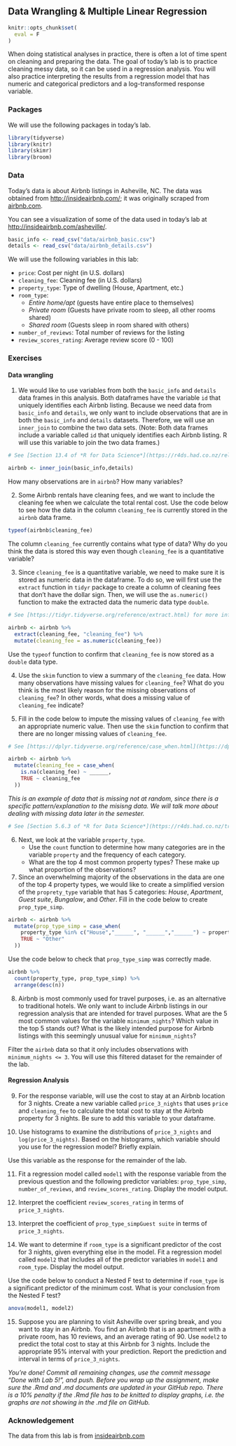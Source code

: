 ## Data Wrangling & Multiple Linear Regression 

```r
knitr::opts_chunk$set(
  eval = F
)
```

When doing statistical analyses in practice, there is often a lot of time spent on cleaning and preparing the data. The goal of today's lab is to practice cleaning messy data, so it can be used in a regression analysis. You will also practice interpreting the results from a regression model that has numeric and categorical predictors and a log-transformed response variable. 

### Packages

We will use the following packages in today's lab.

```r
library(tidyverse)
library(knitr)
library(skimr)
library(broom)
```

### Data 

Today's data is about Airbnb listings in Asheville, NC. The data was obtained from [http://insideairbnb.com/](http://insideairbnb.com/index.html); it was originally scraped from [airbnb.com](https://www.airbnb.com/).  

You can see a visualization of some of the data used in today's lab at [http://insideairbnb.com/asheville/](http://insideairbnb.com/asheville/).

```r
basic_info <- read_csv("data/airbnb_basic.csv")
details <- read_csv("data/airbnb_details.csv")
```

We will use the following variables in this lab: 

- `price`: Cost per night (in U.S. dollars)
- `cleaning_fee`: Cleaning fee (in U.S. dollars)
- `property_type`: Type of dwelling (House, Apartment, etc.)
- `room_type`: 
    - *Entire home/apt* (guests have entire place to themselves)
    - *Private room* (Guests have private room to sleep, all other rooms shared)
    - *Shared room* (Guests sleep in room shared with others) 
- `number_of_reviews`: Total number of reviews for the listing
- `review_scores_rating`: Average review score (0 - 100)



### Exercises 

#### Data wrangling

1. We would like to use variables from both the `basic_info` and `details` data frames in this analysis. Both dataframes have the variable `id` that uniquely identifies each Airbnb listing. Because we need data from `basic_info` and `details`, we only want to include observations that are in both the `basic_info` and `details` datasets. Therefore, we will use an `inner_join` to combine the two data sets. (Note: Both data frames include a variable called `id` that uniquely identifies each Airbnb listing. R will use this variable to join the two data frames.)

```r
# See [Section 13.4 of *R for Data Science*](https://r4ds.had.co.nz/relational-data.html#mutating-joins) for more information about joins.
```

```r
airbnb <- inner_join(basic_info,details)
```



How many observations are in `airbnb`? How many variables?

2. Some Airbnb rentals have cleaning fees, and we want to include the cleaning fee when we calculate the total rental cost. Use the code below to see how the data in the column `cleaning_fee` is currently stored in the `airbnb` data frame.

```r
typeof(airbnb$cleaning_fee)
```

The column `cleaning_fee` currently contains what type of data? Why do you think the data is stored this way even though `cleaning_fee` is a quantitative variable?


3. Since `cleaning_fee` is a quantitative variable, we need to make sure it is stored as numeric data in the dataframe. To do so, we will first use the `extract` function in `tidyr` package to create a column of cleaning fees that don't have the dollar sign. Then, we will use the `as.numeric()` function to make the extracted data the numeric data type `double`.

```r
# See [https://tidyr.tidyverse.org/reference/extract.html) for more information about the `extract` function.
```

```r
airbnb <- airbnb %>% 
  extract(cleaning_fee, "cleaning_fee") %>%
  mutate(cleaning_fee = as.numeric(cleaning_fee))
```

Use the `typeof` function to confirm that `cleaning_fee` is now stored as a `double` data type.

4. Use the `skim` function to view a summary of the `cleaning_fee` data. How many observations have missing values for `cleaning_fee`? What do you think is the most likely reason for the missing observations of `cleaning_fee`? In other words, what does a missing value of `cleaning_fee` indicate?

5. Fill in the code below to impute the missing values of `cleaning_fee` with an appropriate numeric value. Then use the `skim` function to confirm that there are no longer missing values of `cleaning_fee`.

```r
# See [https://dplyr.tidyverse.org/reference/case_when.html](https://dplyr.tidyverse.org/reference/case_when.html) for more information about the `case_when` function.
```

```r
airbnb <- airbnb %>%
  mutate(cleaning_fee = case_when(
    is.na(cleaning_fee) ~ ______, 
    TRUE ~ cleaning_fee
  ))
```



*This is an example of data that is missing not at random, since there is a specific pattern/explanation to the misisng data.  We will talk more about dealing with missing data later in the semester.*


```r
# See [Section 5.6.3 of *R for Data Science*](https://r4ds.had.co.nz/transform.html#counts) for more information about counting observations.
```

6. Next, we look at the variable `property_type`. 
    - Use the `count` function to determine how many categories are in the variable `property` and the frequency of each category.
    - What are the top 4 most common property types? These make up what proportion of the observations? 
    

7. Since an overwhelming majority of the observations in the data are one of the top 4 property types, we would like to create a simplified version of the `proprety_type` variable that has 5 categories: *House*, *Apartment*, *Guest suite*, *Bungalow*, and *Other*. Fill in the code below to create `prop_type_simp`.

```r
airbnb <- airbnb %>%
  mutate(prop_type_simp = case_when(
    property_type %in% c("House","______", "______","______") ~ property_type, 
    TRUE ~ "Other"
  ))
```

Use the code below to check that `prop_type_simp` was correctly made.

```r
airbnb %>%
  count(property_type, prop_type_simp) %>%
  arrange(desc(n))
```

8. Airbnb is most commonly used for travel purposes, i.e. as an alternative to traditional hotels. We only want to include Airbnb listings in our regression analysis that are intended for travel purposes. What are the 5 most common values for the variable `minimum_nights`? Which value in the top 5 stands out? What is the likely intended purpose for Airbnb listings with this seemingly unusual value for `minimum_nights`?

Filter the `airbnb` data so that it only includes observations with  `minimum_nights <= 3`. You will use this filtered dataset for the remainder of the lab.


#### Regression Analysis

9. For the response variable, will use the cost to stay at an Airbnb location for 3 nights. Create a new variable called `price_3_nights` that uses `price` and `cleaning_fee` to calculate the total cost to stay at the Airbnb property for 3 nights. Be sure to add this variable to your dataframe.

10. Use histograms to examine the distributions of `price_3_nights` and `log(price_3_nights)`. Based on the histograms,  which variable should you use for the regression model? Briefly explain.  

Use this variable as the response for the remainder of the lab.

11. Fit a regression model called `model1` with the response variable from the previous question and the following predictor variables: `prop_type_simp`, `number_of_reviews`, and `review_scores_rating`. Display the model output. 

12. Interpret the coefficient `review_scores_rating` in terms of `price_3_nights`.

13. Interpret the coefficient of `prop_type_simpGuest suite` in terms of `price_3_nights`.

14. We want to determine if `room_type` is a significant predictor of the cost for 3 nights, given everything else in the model. Fit a regression model called `model2` that includes all of the predictor variables in `model1` and `room_type`. Display the model output. 

Use the code below to conduct a Nested F test to determine if `room_type` is a significant predictor of the minimum cost. What is your conclusion from the Nested F test? 

```r
anova(model1, model2)
```


15. Suppose you are planning to visit Asheville over spring break, and you want to stay in an Airbnb. You find an Airbnb that is an apartment with a private room, has 10 reviews, and an average rating of 90. Use `model2` to predict the total cost to stay at this Airbnb for 3 nights. Include the appropriate 95% interval with your prediction. Report the prediction and interval in terms of `price_3_nights`. 

*You're done! Commit all remaining changes, use the commit message "Done with Lab 5!", and push. Before you wrap up the assignment, make sure the .Rmd and .md  documents are updated in your GitHub repo. There is a 10% penalty if the .Rmd file has to be knitted to display graphs, i.e. the graphs are not showing in the .md file on GitHub.*

### Acknowledgement

The data from this lab is from [insideairbnb.com](http://insideairbnb.com/index.html)
